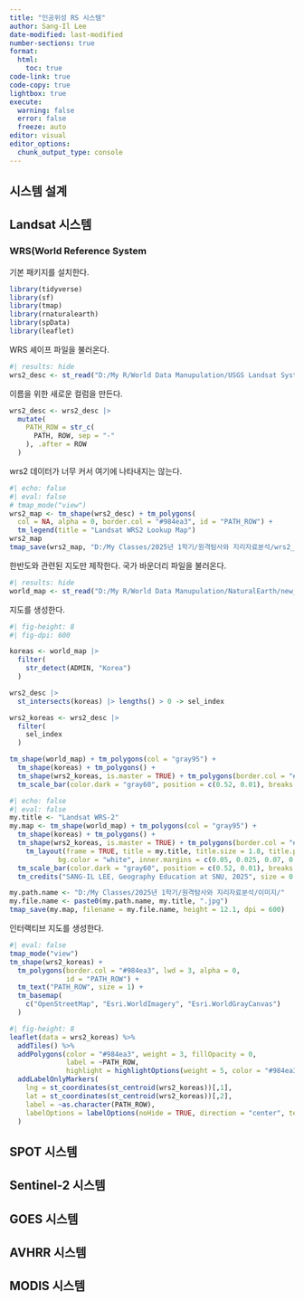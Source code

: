 ```yaml
---
title: "인공위성 RS 시스템"
author: Sang-Il Lee
date-modified: last-modified
number-sections: true
format: 
  html: 
    toc: true
code-link: true
code-copy: true
lightbox: true
execute: 
  warning: false
  error: false
  freeze: auto
editor: visual
editor_options: 
  chunk_output_type: console
---
```


## 시스템 설계

## Landsat 시스템

### WRS(World Reference System

기본 패키지를 설치한다.

```r
library(tidyverse)
library(sf)
library(tmap)
library(rnaturalearth)
library(spData)
library(leaflet)
```

WRS 셰이프 파일을 불러온다.

```r
#| results: hide
wrs2_desc <- st_read("D:/My R/World Data Manupulation/USGS Landsat Systems/WRS2_descending_0/WRS2_descending.shp", options = "ENCODING=CP949")
```

이름을 위한 새로운 컬럼을 만든다.

```r
wrs2_desc <- wrs2_desc |> 
  mutate(
    PATH_ROW = str_c(
      PATH, ROW, sep = "-"
    ), .after = ROW
  ) 
```

wrs2 데이터가 너무 커서 여기에 나타내지는 않는다.

```r
#| echo: false
#| eval: false
# tmap_mode("view")
wrs2_map <- tm_shape(wrs2_desc) + tm_polygons(
  col = NA, alpha = 0, border.col = "#984ea3", id = "PATH_ROW") +
  tm_legend(title = "Landsat WRS2 Lookup Map")
wrs2_map
tmap_save(wrs2_map, "D:/My Classes/2025년 1학기/원격탐사와 지리자료분석/wrs2_map.html")
```

한반도와 관련된 지도만 제작한다. 국가 바운더리 파일을 불러온다.

```r
#| results: hide
world_map <- st_read("D:/My R/World Data Manupulation/NaturalEarth/new_1_ne_50m_admin_0_countries.shp")
```

지도를 생성한다.

```r
#| fig-height: 8
#| fig-dpi: 600

koreas <- world_map |> 
  filter(
    str_detect(ADMIN, "Korea")
  )

wrs2_desc |> 
  st_intersects(koreas) |> lengths() > 0 -> sel_index

wrs2_koreas <- wrs2_desc |> 
  filter(
    sel_index
  )

tm_shape(world_map) + tm_polygons(col = "gray95") +
  tm_shape(koreas) + tm_polygons() +
  tm_shape(wrs2_koreas, is.master = TRUE) + tm_polygons(border.col = "#984ea3", lwd = 1, alpha = 0) + tm_text("PATH_ROW") +
  tm_scale_bar(color.dark = "gray60", position = c(0.52, 0.01), breaks = seq(0, 400, 100))
```

```r
#| echo: false
#| eval: false
my.title <- "Landsat WRS-2"
my.map <- tm_shape(world_map) + tm_polygons(col = "gray95") +
  tm_shape(koreas) + tm_polygons() +
  tm_shape(wrs2_koreas, is.master = TRUE) + tm_polygons(border.col = "#984ea3", lwd = 1, alpha = 0) + tm_text("PATH_ROW") +
    tm_layout(frame = TRUE, title = my.title, title.size = 1.8, title.position = c("left", "top"), 
            bg.color = "white", inner.margins = c(0.05, 0.025, 0.07, 0.04)) +
  tm_scale_bar(color.dark = "gray60", position = c(0.52, 0.01), breaks = seq(0, 400, 100)) +
  tm_credits("SANG-IL LEE, Geography Education at SNU, 2025", size = 0.7, position = c(0.025, 0.01))

my.path.name <- "D:/My Classes/2025년 1학기/원격탐사와 지리자료분석/이미지/"
my.file.name <- paste0(my.path.name, my.title, ".jpg")
tmap_save(my.map, filename = my.file.name, height = 12.1, dpi = 600)
```

인터랙티브 지도를 생성한다.

```r
#| eval: false
tmap_mode("view")
tm_shape(wrs2_koreas) + 
  tm_polygons(border.col = "#984ea3", lwd = 3, alpha = 0,
              id = "PATH_ROW") + 
  tm_text("PATH_ROW", size = 1) +
  tm_basemap(
    c("OpenStreetMap", "Esri.WorldImagery", "Esri.WorldGrayCanvas")
  )  
```

```r
#| fig-height: 8
leaflet(data = wrs2_koreas) %>%
  addTiles() %>%
  addPolygons(color = "#984ea3", weight = 3, fillOpacity = 0,
              label = ~PATH_ROW,
              highlight = highlightOptions(weight = 5, color = "#984ea3", bringToFront = TRUE)) %>%
  addLabelOnlyMarkers(
    lng = st_coordinates(st_centroid(wrs2_koreas))[,1],
    lat = st_coordinates(st_centroid(wrs2_koreas))[,2],
    label = ~as.character(PATH_ROW),
    labelOptions = labelOptions(noHide = TRUE, direction = "center", textOnly = TRUE, textsize = "12px")
  )
```

## SPOT 시스템

## Sentinel-2 시스템

## GOES 시스템

## AVHRR 시스템

## MODIS 시스템
